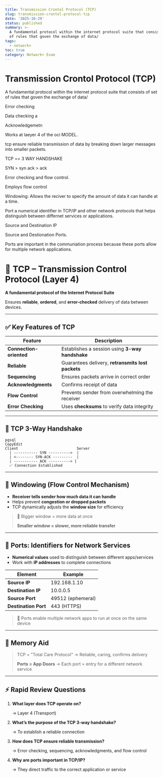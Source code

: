 ```yaml
---
title: Transmission Crontol Protocol (TCP)
slug: transmission-crontol-protocol-tcp
date: '2025-10-29'
status: published
summary: >-
  A fundamental protocol within the internet protocol suite that consists of set
  of rules that goven the exchange of data/
tags:
  - network+
toc: true
category: Network+ Exam
---
```


# Transmission Crontol Protocol (TCP)

A fundamental protocol within the internet protocol suite that consists of set of rules that goven the exchange of data/

Error checking 

Data checking a

Acknowledgemetn 

Works at laeyer 4 of the oci MODEL. 

tcp ensure reliable transmission of data by breaking down larger messages into smaller packets. 

TCP == 3 WAY HANDSHAKE 

SYN > syn ack > ack 

Error checking and flow control. 

Employs flow control 

Windowing: Allows the reciver to specify the amount of data it can handle at a time.

Port a numerical identifier in TCP/IP and other network protocols that helps distinguish between differnet services or applications. 

Source and Destination IP 

Source and Destionation Ports. 

Ports are important in the communiation process because these ports allow for multiple network applications. 

# 🔁 TCP – Transmission Control Protocol (Layer 4)

**A fundamental protocol of the Internet Protocol Suite**

Ensures **reliable**, **ordered**, and **error-checked** delivery of data between devices.

---

## ✅ Key Features of TCP

| Feature | Description |
| --- | --- |
| **Connection-oriented** | Establishes a session using **3-way handshake** |
| **Reliable** | Guarantees delivery, **retransmits lost packets** |
| **Sequencing** | Ensures packets arrive in correct order |
| **Acknowledgments** | Confirms receipt of data |
| **Flow Control** | Prevents sender from overwhelming the receiver |
| **Error Checking** | Uses **checksums** to verify data integrity |

---

## 🤝 TCP 3-Way Handshake

```
pgsql
CopyEdit
Client                           Server
  | ----------- SYN ---------->  |
  | <-------- SYN-ACK ---------  |
  | ----------- ACK ----------> |
  ✅ Connection Established

```

---

## 🔳 Windowing (Flow Control Mechanism)

- **Receiver tells sender how much data it can handle**
- Helps prevent **congestion or dropped packets**
- TCP dynamically adjusts the **window size** for efficiency

> 🧠 Bigger window = more data at once
> 
> 
> **Smaller window = slower, more reliable transfer**
> 

---

## 🔢 Ports: Identifiers for Network Services

- **Numerical values** used to distinguish between different apps/services
- Work with **IP addresses** to complete connections

| Element | Example |
| --- | --- |
| **Source IP** | 192.168.1.10 |
| **Destination IP** | 10.0.0.5 |
| **Source Port** | 49512 (ephemeral) |
| **Destination Port** | 443 (HTTPS) |

> 🔑 Ports enable multiple network apps to run at once on the same device
> 

---

## 🧠 Memory Aid

> TCP = "Total Care Protocol" → Reliable, caring, confirms delivery
> 
> 
> **Ports = App Doors** → Each port = entry for a different network service
> 

---

## ⚡ Rapid Review Questions

1. **What layer does TCP operate on?**
    
    → Layer 4 (Transport)
    
2. **What’s the purpose of the TCP 3-way handshake?**
    
    → To establish a reliable connection
    
3. **How does TCP ensure reliable transmission?**
    
    → Error checking, sequencing, acknowledgments, and flow control
    
4. **Why are ports important in TCP/IP?**
    
    → They direct traffic to the correct application or service
